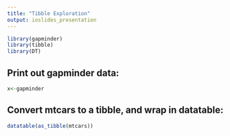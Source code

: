 ---
title: "Tibble Exploration"
output: ioslides_presentation
---


```{r load, warning=F, echo=F}
library(gapminder)
library(tibble)
library(DT)
```

## Print out gapminder data:

```{r}
x<-gapminder
```

<!--This is a comment-->

## Convert mtcars to a tibble, and wrap in datatable:

```{r}
datatable(as_tibble(mtcars))
```

